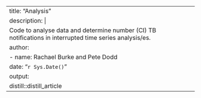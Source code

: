 ---
title: "Analysis"
description: |
  Code to analyse data and determine number (CI) TB notifications in interrupted time series analysis/es.
author:
  - name: Rachael Burke and Pete Dodd
date: "`r Sys.Date()`"
output:
  distill::distill_article
---